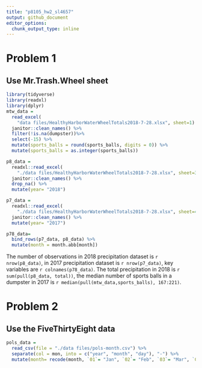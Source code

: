 ```yaml
---
title: "p8105_hw2_sl4657"
output: github_document
editor_options: 
  chunk_output_type: inline
---
```


# Problem 1
## Use Mr.Trash.Wheel sheet
```r
library(tidyverse)
library(readxl)
library(dplyr)
mtw_data = 
  read_excel(
    "data files/HealthyHarborWaterWheelTotals2018-7-28.xlsx", sheet=1) %>% 
  janitor::clean_names() %>% 
  filter(!is.na(dumpster))%>% 
  select(-15) %>% 
  mutate(sports_balls = round(sports_balls, digits = 0)) %>% 
  mutate(sports_balls = as.integer(sports_balls))
```

```r
p8_data = 
  readxl::read_excel(
    "./data files/HealthyHarborWaterWheelTotals2018-7-28.xlsx", sheet=3,range = "A2:B14") %>% 
  janitor::clean_names() %>% 
  drop_na() %>% 
  mutate(year= "2018")

p7_data = 
  readxl::read_excel(
    "./data files/HealthyHarborWaterWheelTotals2018-7-28.xlsx", sheet=4,range = "A2:B14") %>% 
  janitor::clean_names() %>% 
  mutate(year= "2017")

p78_data=
  bind_rows(p7_data, p8_data) %>% 
  mutate(month = month.abb[month])
```
The number of observations in 2018 precipitation dataset is `r nrow(p8_data)`, in 2017 precipitation dataset is `r nrow(p7_data)`, key variables are `r colnames(p78_data)`. The total precipitation in 2018 is `r sum(pull(p8_data, total))`, the median number of sports balls in a dumpster in 2017 is `r median(pull(mtw_data,sports_balls), 167:221)`.

# Problem 2
##  Use the FiveThirtyEight data
```r
pols_data = 
  read_csv(file = "./data files/pols-month.csv") %>% 
  separate(col = mon, into = c("year", "month", "day"), "-") %>%
  mutate(month= recode(month, `01`= "Jan", `02`= "Feb", `03`= "Mar", `04`= "Apr", `05`= "May", `06`= "Jun", `07`= "Jul", `08`= "Aug", `09`= "Sep", `10`= "Oct", `11`= "Nov", `12`= "Dec"))
```






